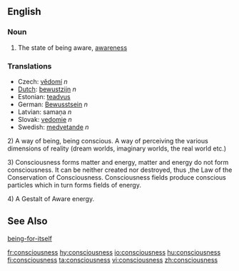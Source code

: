 ==English==
=== Noun ===

# The state of being aware, [[awareness]]

===Translations===
*Czech: [[vědomí]]  ''n''
*[[Dutch]]: [[bewustzijn]] ''n''
*Estonian: [[teadvus]]
*German: [[Bewusstsein]] ''n''
*Latvian: samaņa  ''n''
*Slovak: [[vedomie]]  ''n''
*Swedish: [[medvetande]] ''n''

2) A way of being, being conscious. A way of perceiving the various dimensions of reality (dream worlds, imaginary worlds, the real world etc.)

3) Consciousness forms matter and energy, matter and energy do not form consciousness. It can be neither created nor destroyed, thus ,the Law of the Conservation of Consciousness. Consciousness fields produce conscious particles which in turn forms fields of energy.

4) A Gestalt of Aware energy.

==See Also==
[[being-for-itself]]

[[fr:consciousness]]
[[hy:consciousness]]
[[io:consciousness]]
[[hu:consciousness]]
[[fi:consciousness]]
[[ta:consciousness]]
[[vi:consciousness]]
[[zh:consciousness]]
